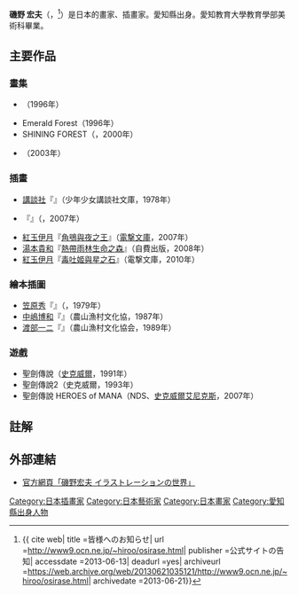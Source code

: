 {{Japanese|japanese= 磯野 宏夫|kana= いその ひろお|romaji=Isono Hiroo}}
'''磯野 宏夫'''（{{lang|ja|いその ひろお}}，{{bd|1945年||2013年|5月28日|catIdx=Isono Hiroo}}<ref>{{ cite web| title =皆様へのお知らせ| url =http://www9.ocn.ne.jp/~hiroo/osirase.html| publisher =公式サイトの告知| accessdate =2013-06-13| deadurl =yes| archiveurl =https://web.archive.org/web/20130621035121/http://www9.ocn.ne.jp/~hiroo/osirase.html| archivedate =2013-06-21}}</ref>）是日本的畫家、插畫家。愛知縣出身。愛知教育大學教育學部美術科畢業。

== 主要作品 ==
=== 畫集 ===
* {{lang|ja|えめらるどぐりーん}}（1996年）
* Emerald Forest（1996年）
* SHINING FOREST（{{lang|ja|ポストカード集}}，2000年）
* {{lang|ja|エメラルドの夢}}（2003年）

=== 插畫 ===
* [[講談社|講談社]]『{{lang|ja|メカとドライブ ぼくの自動車ブック}}』（少年少女講談社文庫，1978年）
* {{lang|ja|ジョナサン・バルコム}}『{{lang|ja|動物たちの喜びの王国}}』（{{lang|ja|インターシフト}}，2007年） 
* [[紅玉伊月|紅玉伊月]]『[[角鴞與夜之王|角鴞與夜之王]]』（[[電撃文庫|電撃文庫]]，2007年）
* [[湯本貴和|湯本貴和]]『[[熱帶雨林生命之森|熱帶雨林生命之森]]』（自費出版，2008年）
* [[紅玉伊月|紅玉伊月]]『[[毒吐姬與星之石|毒吐姬與星之石]]』（電撃文庫，2010年）

=== 繪本插圖 ===
* [[笠原秀|笠原秀]]『{{lang|ja|家のはなし}}』（{{lang|ja|ポプラ社}}，1979年）
* [[中嶋博和|中嶋博和]]『{{lang|ja|おおきくなりたい - 草木の育ち}}』（農山漁村文化協，1987年）
* [[渡部一ニ|渡部一ニ]]『{{lang|ja|川は友だち}}』（農山漁村文化協会，1989年）

=== 遊戲 ===
* 聖劍傳說（[[史克威爾|史克威爾]]，1991年）
* 聖劍傳說2（史克威爾，1993年）
* 聖劍傳說 HEROES of MANA（NDS、[[史克威爾艾尼克斯|史克威爾艾尼克斯]]，2007年） 

== 註解 ==
<references />


== 外部連結 ==
* [https://web.archive.org/web/20111107171429/http://www9.ocn.ne.jp/~hiroo/ 官方網頁「磯野宏夫 イラストレーションの世界」]{{ja}}

{{Japan-artist-stub}}

{{DEFAULTSORT:Isono Hiroo}}
[[Category:日本插畫家|Category:日本插畫家]]
[[Category:日本藝術家|Category:日本藝術家]]
[[Category:日本畫家|Category:日本畫家]]
[[Category:愛知縣出身人物|Category:愛知縣出身人物]]